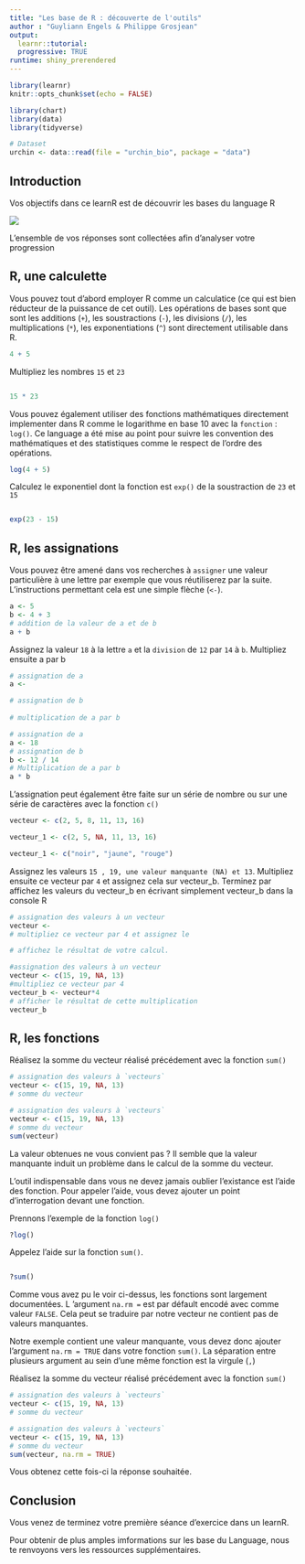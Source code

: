 ```yaml
---
title: "Les base de R : découverte de l'outils"
author : "Guyliann Engels & Philippe Grosjean"
output: 
  learnr::tutorial:
  progressive: TRUE
runtime: shiny_prerendered
---
```


```r
library(learnr)
knitr::opts_chunk$set(echo = FALSE)

library(chart)
library(data)
library(tidyverse)

# Dataset
urchin <- data::read(file = "urchin_bio", package = "data")
```


## Introduction

Vos objectifs dans ce learnR est de découvrir les bases du language R 

![](image/Rlogo.png)

L'ensemble de vos réponses sont collectées afin d'analyser votre progression

## R,  une calculette 

Vous pouvez tout d'abord employer R comme un calculatice (ce qui est bien réducteur de la puissance de cet outil). Les opérations de bases sont que sont les additions (`+`), les soustractions (`-`), les divisions (`/`), les multiplications (`*`), les exponentiations (`^`) sont directement utilisable dans R. 

```r
4 + 5
```

Multipliez les nombres `15` et `23`

```r

```

```r
15 * 23
```


Vous pouvez également utiliser des fonctions mathématiques directement implementer dans R comme le logarithme en base 10 avec la `fonction` : `log()`. Ce language a été mise au point pour suivre les convention des mathématiques et des statistiques comme le respect de l'ordre des opérations.

```r
log(4 + 5)
```


Calculez le exponentiel dont la fonction est `exp()` de la soustraction de `23` et `15`

```r

```

```r
exp(23 - 15)
```


## R, les assignations

Vous pouvez être amené dans vos recherches à `assigner` une valeur particulière à une lettre par exemple que vous réutiliserez par la suite. L'instructions permettant cela est une simple flèche (`<-`).

```r
a <- 5
b <- 4 + 3
# addition de la valeur de a et de b
a + b
```

Assignez la valeur `18` à la lettre `a` et la `division` de `12` par `14` à `b`. Multipliez ensuite a par b

```r
# assignation de a
a <- 

# assignation de b
  
# multiplication de a par b

```

```r
# assignation de a
a <- 18
# assignation de b
b <- 12 / 14
# Multiplication de a par b
a * b
```

L'assignation peut également être faite sur un série de nombre ou sur une série de caractères avec la fonction `c()`

```r
vecteur <- c(2, 5, 8, 11, 13, 16)

vecteur_1 <- c(2, 5, NA, 11, 13, 16)

vecteur_1 <- c("noir", "jaune", "rouge")
```

Assignez les valeurs `15 , 19, une valeur manquante (NA) et 13`. Multipliez ensuite ce vecteur par `4` et assignez cela sur vecteur_b. Terminez par affichez les valeurs du vecteur_b en écrivant simplement vecteur_b dans la console R

```r
# assignation des valeurs à un vecteur
vecteur <- 
# multipliez ce vecteur par 4 et assignez le

# affichez le résultat de votre calcul.

```

```r
#assignation des valeurs à un vecteur
vecteur <- c(15, 19, NA, 13)
#multipliez ce vecteur par 4
vecteur_b <- vecteur*4
# afficher le résultat de cette multiplication
vecteur_b
```


## R, les fonctions

Réalisez la somme du vecteur réalisé précédement avec la fonction `sum()`

```r
# assignation des valeurs à `vecteurs`
vecteur <- c(15, 19, NA, 13)
# somme du vecteur


```

```r
# assignation des valeurs à `vecteurs`
vecteur <- c(15, 19, NA, 13)
# somme du vecteur
sum(vecteur)
```

La valeur obtenues ne vous convient pas ? Il semble que la valeur manquante induit un problème dans le calcul de la somme du vecteur.

L'outil indispensable dans vous ne devez jamais oublier l'existance est l'aide des fonction. Pour appeler l'aide, vous devez ajouter un point d'interrogation devant une fonction. 

Prennons l'exemple de la fonction `log()`

```r
?log()
```

Appelez l'aide sur la fonction `sum()`.

```r

```


```r
?sum()
```

Comme vous avez pu le voir ci-dessus, les fonctions sont largement documentées. L 'argument `na.rm = ` est par défault encodé avec comme valeur `FALSE`. Cela peut se traduire par notre vecteur ne contient pas de valeurs manquantes. 

Notre exemple contient une valeur manquante, vous devez donc ajouter l'argument `na.rm = TRUE` dans votre fonction `sum()`. La séparation entre plusieurs argument au sein d'une même fonction est la virgule (`,`)

Réalisez la somme du vecteur réalisé précédement avec la fonction `sum()`

```r
# assignation des valeurs à `vecteurs`
vecteur <- c(15, 19, NA, 13)
# somme du vecteur

```

```r
# assignation des valeurs à `vecteurs`
vecteur <- c(15, 19, NA, 13)
# somme du vecteur
sum(vecteur, na.rm = TRUE)
```

Vous obtenez cette fois-ci la réponse souhaitée.


## Conclusion

Vous venez de terminez votre première séance d'exercice dans un learnR. 

Pour obtenir de plus amples imformations sur les base du Language, nous te renvoyons vers les ressources supplémentaires.

